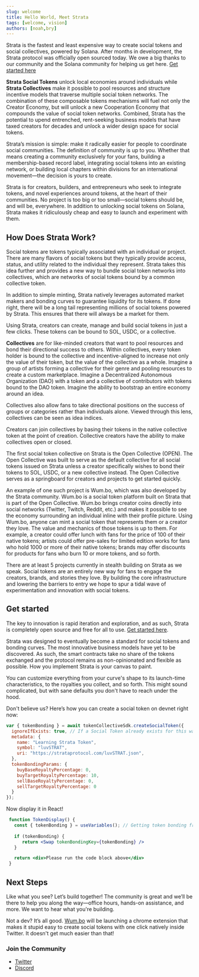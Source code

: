 ```yaml
---
slug: welcome
title: Hello World, Meet Strata
tags: [welcome, vision]
authors: [noah,bry]
---
```


Strata is the fastest and least expensive way to create social tokens and social collectives, powered by Solana. After months in development, the Strata protocol was officially open sourced today. 
We owe a big thanks to our community and the Solana community for helping us get here. [Get started here](/docs/getting_started)

**Strata Social Tokens** unlock local economies around individuals while **Strata Collectives** make it possible to pool resources and structure incentive models that traverse multiple social token networks. The combination of these composable tokens mechanisms will fuel not only the Creator Economy, but will unlock a new Cooperation Economy that compounds the value of social token networks. Combined, Strata has the potential to upend entrenched, rent-seeking business models that have taxed creators for decades and unlock a wider design space for social tokens. 

Strata’s mission is simple: make it radically easier for people to coordinate social communities. The definition of community is up to you. Whether that means creating a community exclusively for your fans, building a membership-based record label, integrating social tokens into an existing network, or building local chapters within divisions for an international movement—the decision is yours to create. 

Strata is for creators, builders, and entrepreneurs who seek to integrate tokens, and novel experiences around tokens, at the heart of their communities. No project is too big or too small—social tokens should be, and will be, everywhere. In addition to unlocking social tokens on Solana, Strata makes it ridiculously cheap and easy to launch and experiment with them. 

## How Does Strata Work?

Social tokens are tokens typically associated with an individual or project. There are many flavors of social tokens but they typically provide access, status, and utility related to the individual they represent. Strata takes this idea further and provides a new way to bundle social token networks into collectives, which are networks of social tokens bound by a common collective token. 

In addition to simple minting, Strata natively leverages automated market makers and bonding curves to guarantee liquidity for its tokens. If done right, there will be a long tail representing millions of social tokens powered by Strata. This ensures that there will always be a market for them. 

Using Strata, creators can create, manage and build social tokens in just a few clicks. These tokens can be bound to SOL, USDC, or a collective. 

**Collectives** are for like-minded creators that want to pool resources and bond their directional success to others. Within collectives, every token holder is bound to the collective and  incentive-aligned to increase not only the value of their token, but the value of the collective as a whole. Imagine a group of artists forming a collective for their genre and pooling resources to create a custom marketplace. Imagine a Decentralized Autonomous Organization (DAO) with a token and a collective of contributors with tokens bound to the DAO token. Imagine the ability to bootstrap an entire economy around an idea.

Collectives also allow fans to take directional positions on the success of groups or categories rather than individuals alone. Viewed through this lens, collectives can be seen as idea indices.

Creators can join collectives by basing their tokens in the native collective token at the point of creation. Collective creators have the ability to make collectives open or closed. 

The first social token collective on Strata is the Open Collective (OPEN). The Open Collective was built to serve as the default collective for all social tokens issued on Strata unless a creator specifically wishes to bond their tokens to SOL, USDC, or a new collective instead. The Open Collective serves as a springboard for creators and projects to get started quickly. 

An example of one such project is Wum.bo, which was also developed by the Strata community. Wum.bo is a social token platform built on Strata that is part of the Open Collective. Wum.bo brings creator coins directly into social networks (Twitter, Twitch, Reddit, etc.) and makes it possible to see the economy surrounding an individual inline with their profile picture. Using Wum.bo, anyone can mint a social token that represents them or a creator they love. The value and mechanics of those tokens is up to them. For example, a creator could offer lunch with fans for the price of 100 of their native tokens; artists could offer pre-sales for limited edition works for fans who hold 1000 or more of their native tokens; brands may offer discounts for products for fans who burn 10 or more tokens, and so forth.  

There are at least 5 projects currently in stealth building on Strata as we speak. Social tokens are an entirely new way for fans to engage the creators, brands, and stories they love. By building the core infrastructure and lowering the barriers to entry we hope to spur a tidal wave of experimentation and innovation with social tokens. 

## Get started

The key to innovation is rapid iteration and exploration, and as such, Strata is completely open source and free for all to use. [Get started here](/docs/getting_started). 

Strata was designed to eventually become a standard for social tokens and bonding curves. The most innovative business models have yet to be discovered. As such, the smart contracts take no share of the tokens exchanged and the protocol remains as non-opinionated and flexible as possible. How you implement Strata is your canvas to paint. 

You can customize everything from your curve's shape to its launch-time characteristics, to the royalties you collect, and so forth. This might sound complicated, but with sane defaults you don't have to reach under the hood. 

Don't believe us? Here’s how you can create a social token on devnet right now: 



```jsx async name=create_social
var { tokenBonding } = await tokenCollectiveSdk.createSocialToken({
  ignoreIfExists: true, // If a Social Token already exists for this wallet, ignore.
  metadata: {
    name: "Learning Strata Token",
    symbol: "luvSTRAT",
    uri: "https://strataprotocol.com/luvSTRAT.json",
  },
  tokenBondingParams: {
    buyBaseRoyaltyPercentage: 0,
    buyTargetRoyaltyPercentage: 10,
    sellBaseRoyaltyPercentage: 0,
    sellTargetRoyaltyPercentage: 0
  }
});
```
Now display it in React!
```jsx live
 function TokenDisplay() {
   const { tokenBonding } = useVariables(); // Getting token bonding from above code;
   
   if (tokenBonding) {
      return <Swap tokenBondingKey={tokenBonding} />
   }

   return <div>Please run the code block above</div>
 }
```

## Next Steps

Like what you see? Let’s build together! The community is great and we’ll be there to help you along the way—office hours, hands-on assistance, and more. We want to hear what you're building. 

<CTA />

Not a dev? It’s all good. [Wum.bo](https://wum.bo) will be launching a chrome extension that makes it stupid easy to create social tokens with one click natively inside Twitter. It doesn't get much easier than that! 

### Join the Community

   * [Twitter](https://twitter.com/StrataProtocol)
   * [Discord](https://discord.gg/XQhCFg77WM)
